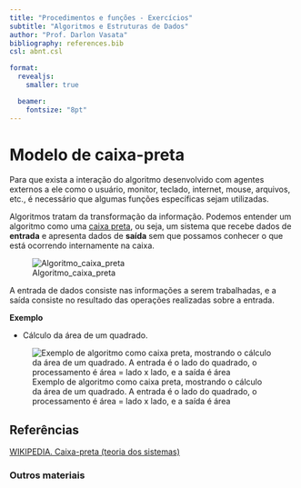 ```yaml
---
title: "Procedimentos e funções - Exercícios"
subtitle: "Algoritmos e Estruturas de Dados"
author: "Prof. Darlon Vasata"
bibliography: references.bib
csl: abnt.csl

format:
  revealjs:
    smaller: true

  beamer:
    fontsize: "8pt"
---
```


# Modelo de caixa-preta

Para que exista a interação do algoritmo desenvolvido com agentes externos a ele como o usuário, monitor, teclado, internet, mouse, arquivos, etc., é necessário que algumas funções específicas sejam utilizadas.

Algoritmos tratam da transformação da informação. Podemos entender um algoritmo como uma [caixa preta](https://pt.wikipedia.org/wiki/Caixa_preta_(teoria_dos_sistemas)), ou seja, um sistema que recebe dados de **entrada** e apresenta dados de **saída** sem que possamos conhecer o que está ocorrendo internamente na caixa.

![Algoritmo_caixa_preta](./images/entrada_saida.png)

A entrada de dados consiste nas informações a serem trabalhadas, e a saída consiste no resultado das operações realizadas sobre a entrada.

**Exemplo**

- Cálculo da área de um quadrado.

![Exemplo de algoritmo como caixa preta, mostrando o cálculo da área de um quadrado. A entrada é o lado do quadrado, o processamento é área = lado x lado, e a saída é área](./images/entrada_saida_02_area_quadrado.png)

## Referências

[WIKIPEDIA. Caixa-preta (teoria dos sistemas)](https://pt.wikipedia.org/wiki/Caixa_preta_(teoria_dos_sistemas))

### Outros materiais

